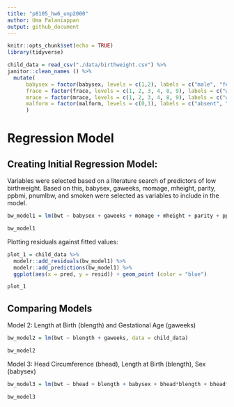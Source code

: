 ```yaml
---
title: "p8105_hw6_unp2000"
author: Uma Palaniappan 
output: github_document
---
```


```r
knitr::opts_chunk$set(echo = TRUE)
library(tidyverse)
```

```r
child_data = read_csv("./data/birthweight.csv") %>%
janitor::clean_names () %>%
  mutate( 
      babysex = factor(babysex, levels = c(1,2), labels = c("male", "female")), 
      frace = factor(frace, levels = c(1, 2, 3, 4, 8, 9), labels = c("white", "black", "asian", "puerto rican", "other", "unknown")),
      mrace = factor(mrace, levels = c(1, 2, 3, 4, 8, 9), labels = c("white", "black", "asian", "puerto rican", "other", "unknown")),
      malform = factor(malform, levels = c(0,1), labels = c("absent", "present"))
      )
```

# Regression Model 

## Creating Initial Regression Model: 

Variables were selected based on a literature search of predictors of low birthweight. Based on this, babysex, gaweeks, momage, mheight, parity, ppbmi, pnumlbw, and smoken were selected as variables to include in the model. 

```r
bw_model1 = lm(bwt ~ babysex + gaweeks + momage + mheight + parity + ppbmi + pnumlbw + smoken, data = child_data)

bw_model1
```

Plotting residuals against fitted values: 

```r
plot_1 = child_data %>%
  modelr::add_residuals(bw_model1) %>%
  modelr::add_predictions(bw_model1) %>%
  ggplot(aes(x = pred, y = resid)) + geom_point (color = "blue") 

plot_1
```

## Comparing Models 

Model 2: Length at Birth (blength) and Gestational Age (gaweeks)
```r
bw_model2 = lm(bwt ~ blength + gaweeks, data = child_data)

bw_model2
```

Model 3: Head Circumference (bhead), Length at Birth (blength), Sex (babysex)
```r
bw_model3 = lm(bwt ~ bhead + blength + babysex + bhead*blength + bhead*babysex + blength*babysex + bhead*blength*babysex, data = child_data)

bw_model3 
```

